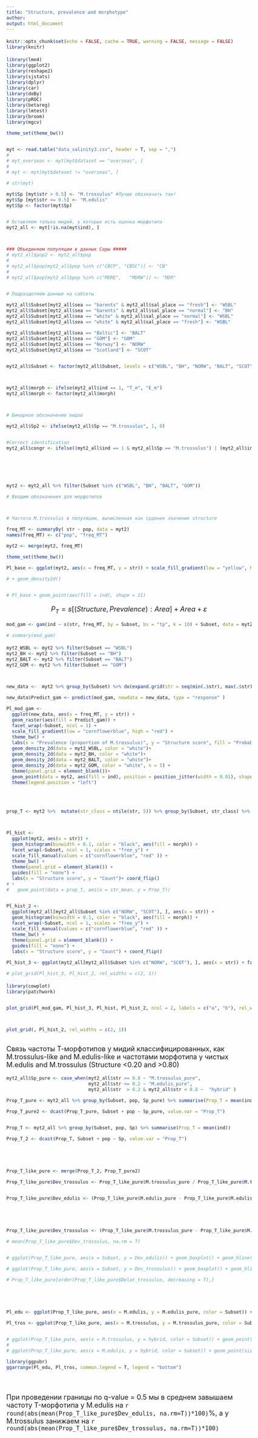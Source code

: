 ```yaml
---
title: "Structure, prevalence and morphotype"
author: 
output: html_document
---
```


```r
knitr::opts_chunk$set(echo = FALSE, cache = TRUE, warning = FALSE, message = FALSE)
library(knitr)

```

<style type="text/css">

body{ /* Normal  */
      font-size: 18px;
  }
td {  /* Table  */
  font-size: 20px;
}
h1.title {
  font-size: 38px;
  color: DarkRed;
}
h1 { /* Header 1 */
  font-size: 28px;
  color: DarkBlue;
}
h2 { /* Header 2 */
    font-size: 22px;
  color: DarkBlue;
}
h3 { /* Header 3 */
  font-size: 18px;
  font-family: "Times New Roman", Times, serif;
  color: DarkBlue;
}
code.r{ /* Code block */
    font-size: 12px;
}
pre { /* Code block - determines code spacing between lines */
    font-size: 14px;
}
</style>



```r
library(lme4)
library(ggplot2)
library(reshape2)
library(sjstats)
library(dplyr)
library(car)
library(doBy)
library(pROC)
library(betareg)
library(lmtest)
library(broom)
library(mgcv)

theme_set(theme_bw())


myt <- read.table("data_salinity3.csv", header = T, sep = ",")
# 
# myt_overseas <- myt[myt$dataset == "overseas", ]
# 
# myt <- myt[myt$dataset != "overseas", ]

# str(myt)

myt$Sp [myt$str > 0.5] <- "M.trossulus" #Лучше обозначать так!
myt$Sp [myt$str <= 0.5] <- "M.edulis"
myt$Sp <- factor(myt$Sp)


# Оставляем только мидий, у которых есть оценка морфотипа
myt2_all <- myt[!is.na(myt$ind), ]



### Объединяем популяции в данных Сары #####
# myt2_all$pop2 <- myt2_all$pop
# 
# myt2_all$pop[myt2_all$pop %in% c("CBCP", "CBSC")] <- "CB"
# 
# myt2_all$pop[myt2_all$pop %in% c("MDRE",   "MDRW")] <- "MDR"


# Подразделяем данные на сабсеты

myt2_all$Subset[myt2_all$sea == "barents" & myt2_all$sal_place == "fresh"] <- "WSBL" 
myt2_all$Subset[myt2_all$sea == "barents" & myt2_all$sal_place == "normal"] <- "BH" 
myt2_all$Subset[myt2_all$sea == "white" & myt2_all$sal_place == "normal"] <- "WSBL" 
myt2_all$Subset[myt2_all$sea == "white" & myt2_all$sal_place == "fresh"] <- "WSBL" 

myt2_all$Subset[myt2_all$sea == "Baltic"] <- "BALT" 
myt2_all$Subset[myt2_all$sea == "GOM"] <- "GOM" 
myt2_all$Subset[myt2_all$sea == "Norway"] <- "NORW" 
myt2_all$Subset[myt2_all$sea == "Scotland"] <- "SCOT" 


myt2_all$Subset <- factor(myt2_all$Subset, levels = c("WSBL", "BH", "NORW", "BALT", "SCOT", "GOM" ))



myt2_all$morph <- ifelse(myt2_all$ind == 1, "T_m", "E_m")
myt2_all$morph <- factor(myt2_all$morph)



# Бинарное обозначение видов

myt2_all$Sp2 <- ifelse(myt2_all$Sp == "M.trossulus", 1, 0)


#Correct identification
myt2_all$congr <- ifelse((myt2_all$ind == 1 & myt2_all$Sp == "M.trossulus") | (myt2_all$ind == 0 & myt2_all$Sp == "M.edulis"), 1, 0   )






myt2 <- myt2_all %>% filter(Subset %in% c("WSBL", "BH", "BALT", "GOM"))

# Вводим обозначения для морфотипов



# Частота M.trossulus в популяции, вычисленная как срденее значение structure

freq_MT <- summaryBy( str ~ pop, data = myt2)
names(freq_MT) <- c("pop", "freq_MT")

myt2 <- merge(myt2, freq_MT)

theme_set(theme_bw())

Pl_base <- ggplot(myt2, aes(x = freq_MT, y = str)) + scale_fill_gradient(low = "yellow", high = "red") + guides(fill = "none") + labs(x = "Prevalence (proportion of M.trossulus)", y = "Structure") + facet_wrap(~Subset) 

# + geom_density2d()


# Pl_base + geom_point(aes(fill = ind), shape = 21)

```

<!-- Для большей наглядности и избежания оверплоттинга точек добавим небольшой случайный разброс. -->

<!-- ```{r} -->
<!-- Pl_base + geom_point(aes(fill = ind), shape = 21, position = position_jitter(width = 0.01)) -->
<!-- ``` -->

<!-- ```{r} -->
<!-- Pl_base + geom_point(aes(fill = ind), shape = 21, position = position_jitter(width = 0.01))  -->
<!-- ``` -->


$$
P_T = s[(Structure, Prevalence): Area] + Area + \varepsilon
$$



```r
mod_gam <- gam(ind ~ s(str, freq_MT, by = Subset, bs = "tp", k = 10) + Subset, data = myt2, family = "binomial")

# summary(mod_gam)
```


```r

myt2_WSBL <- myt2 %>% filter(Subset == "WSBL")
myt2_BH <- myt2 %>% filter(Subset == "BH")
myt2_BALT <- myt2 %>% filter(Subset == "BALT")
myt2_GOM <- myt2 %>% filter(Subset == "GOM")



new_data <-  myt2 %>% group_by(Subset) %>% do(expand.grid(str = seq(min(.$str), max(.$str), length.out = 20), freq_MT = seq(min(.$freq_MT), max(.$freq_MT), length.out = 20))) 

new_data$Predict_gam <- predict(mod_gam, newdata = new_data, type = "response" )

Pl_mod_gam <-
  ggplot(new_data, aes(x = freq_MT, y = str)) + 
  geom_raster(aes(fill = Predict_gam)) + 
  facet_wrap(~Subset, ncol = 1) + 
  scale_fill_gradient(low = "cornflowerblue", high = "red") +
  theme_bw() + 
  labs(x = "Prevalence (proportion of M.trossulus)", y = "Structure score", fill = "Probability of\nТ-morphotype \npresence") +
  geom_density_2d(data = myt2_WSBL, color = "white")+
  geom_density_2d(data = myt2_BH, color = "white")+
  geom_density_2d(data = myt2_BALT, color = "white")+
  geom_density_2d(data = myt2_GOM, color = "white", n = 5) +
  theme(panel.grid = element_blank())+ 
  geom_point(data = myt2, aes(fill = ind), position = position_jitter(width = 0.01), shape = 21, size = 1) +
  theme(legend.position = "left")


  
```

```r

prop_T <- myt2 %>%  mutate(str_class = ntile(str, 5)) %>% group_by(Subset, str_class) %>% summarise(str_mean = mean(str), Prop_T = mean(ind))



Pl_hist <- 
  ggplot(myt2, aes(x = str)) + 
  geom_histogram(binwidth = 0.1, color = "black", aes(fill = morph)) + 
  facet_wrap(~Subset, ncol = 1, scales = "free_y") + 
  scale_fill_manual(values = c("cornflowerblue", "red" )) + 
  theme_bw() +
  theme(panel.grid = element_blank()) + 
  guides(fill = "none") + 
  labs(x = "Structure score", y = "Count")+ coord_flip()
# +
#   geom_point(data = prop_T, aes(x = str_mean, y = Prop_T))


Pl_hist_2 <- 
  ggplot(myt2_all[myt2_all$Subset %in% c("NORW", "SCOT"), ], aes(x = str)) + 
  geom_histogram(binwidth = 0.1, color = "black", aes(fill = morph)) + 
  facet_wrap(~Subset, ncol = 1, scales = "free_y") + 
  scale_fill_manual(values = c("cornflowerblue", "red" )) + 
  theme_bw() +
  theme(panel.grid = element_blank()) + 
  guides(fill = "none") + 
  labs(x = "Structure score", y = "Count") + coord_flip()

Pl_hist_3 <- ggplot(myt2_all[myt2_all$Subset %in% c("NORW", "SCOT"), ], aes(x = str)) + facet_wrap( ~ Subset, ncol = 1) + geom_blank() + theme(strip.background = element_blank(), panel.border = element_blank(), axis.text = element_blank(), strip.text = element_blank(), axis.ticks = element_blank(), panel.grid = element_blank(), axis.title = element_blank())

# plot_grid(Pl_hist_3, Pl_hist_2, rel_widths = c(2, 1)) 

```



```r
library(cowplot)
library(patchwork)


plot_grid(Pl_mod_gam, Pl_hist_3, Pl_hist, Pl_hist_2, ncol = 2, labels = c("a", "b"), rel_widths = c(2, 1))



plot_grid(, Pl_hist_2, rel_widths = c(2, 1))



```


Связь частоты Т-морфотипов у мидий классифицированных, как M.trossulus-like and M.edulis-like и частотами морфотипа у чистых M.edulis and M.trossulus (Structure <0.20 and >0.80)


```r


myt2_all$Sp_pure <- case_when(myt2_all$str >= 0.8 ~ "M.trossulus_pure",
                              myt2_all$str <= 0.2 ~ "M.edulis_pure",
                              myt2_all$str  > 0.2 & myt2_all$str < 0.8 ~  "hybrid" )

Prop_T_pure <- myt2_all %>% group_by(Subset, pop, Sp_pure) %>% summarise(Prop_T = mean(ind))  

Prop_T_pure2 <- dcast(Prop_T_pure, Subset + pop ~ Sp_pure, value.var = "Prop_T")


Prop_T <- myt2_all %>% group_by(Subset, pop, Sp) %>% summarise(Prop_T = mean(ind))  

Prop_T_2 <- dcast(Prop_T, Subset + pop ~ Sp, value.var = "Prop_T")





Prop_T_like_pure <- merge(Prop_T_2, Prop_T_pure2)

Prop_T_like_pure$Dev_trossulus <- Prop_T_like_pure$M.trossulus_pure / Prop_T_like_pure$M.trossulus 


Prop_T_like_pure$Dev_edulis <- (Prop_T_like_pure$M.edulis_pure - Prop_T_like_pure$M.edulis)





Prop_T_like_pure$Dev_trossulus <- (Prop_T_like_pure$M.trossulus_pure - Prop_T_like_pure$M.trossulus)

# mean(Prop_T_like_pure$Dev_trossulus, na.rm = T)


# ggplot(Prop_T_like_pure, aes(x = Subset, y = Dev_edulis)) + geom_boxplot() + geom_hline(yintercept = 1)

# ggplot(Prop_T_like_pure, aes(x = Subset, y = Dev_trossulus)) + geom_boxplot() + geom_hline(yintercept = 1)

# Prop_T_like_pure[order(Prop_T_like_pure$Delat_trossulus, decreasing = T),]





Pl_edu <- ggplot(Prop_T_like_pure, aes(x = M.edulis, y = M.edulis_pure, color = Subset)) + geom_point(size = 4) + geom_abline() + labs(x = "q-value < 0.5", y = "q-value < 0.2") + ggtitle("M.edulis") 

Pl_tros <- ggplot(Prop_T_like_pure, aes(x = M.trossulus, y = M.trossulus_pure, color = Subset)) + geom_point(size = 4) + geom_abline() + labs(x = "q-value > 0.5", y = "q-value > 0.8") + ggtitle("M.trossulus")


# ggplot(Prop_T_like_pure, aes(x = M.trossulus, y = hybrid, color = Subset)) + geom_point(size = 4) + geom_abline() + labs(x = "q-value > 0.5", y = "q-value > 0.8")
# 
# ggplot(Prop_T_like_pure, aes(x = M.edulis, y = hybrid, color = Subset)) + geom_point(size = 4) + geom_abline() + labs(x = "q-value > 0.5", y = "q-value > 0.8")

library(ggpubr)
ggarrange(Pl_edu, Pl_tros, common.legend = T, legend = "bottom")





```

При проведении границы по q-value = 0.5 мы в среднем завышаем частоту T-морфотипа у M.edulis на `r round(abs(mean(Prop_T_like_pure$Dev_edulis, na.rm=T))*100)`%, а у M.trossulus занижаем на `r round(abs(mean(Prop_T_like_pure$Dev_trossulus, na.rm=T))*100)`

